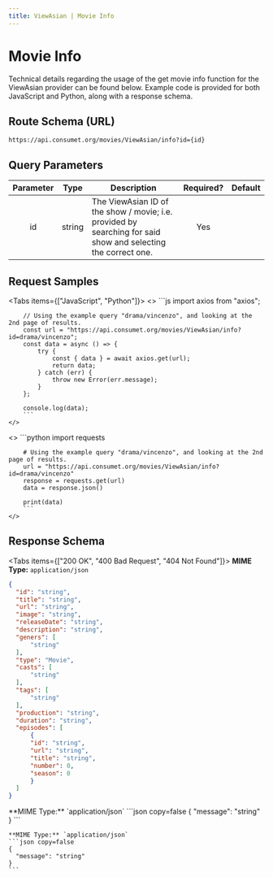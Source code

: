 ```yaml
---
title: ViewAsian | Movie Info
---
```



# Movie Info

Technical details regarding the usage of the get movie info function for the ViewAsian provider can be found below. Example code is provided for both JavaScript and Python, along with a response schema.

## Route Schema (URL)

```
https://api.consumet.org/movies/ViewAsian/info?id={id}
```

## Query Parameters

| Parameter |  Type  | Description                                                                                                   | Required? | Default |
| :-------: | :----: | ------------------------------------------------------------------------------------------------------------- | :-------: | :-----: |
|    id     | string | The ViewAsian ID of the show / movie; i.e. provided by searching for said show and selecting the correct one. |    Yes    |         |

## Request Samples

<Tabs items={["JavaScript", "Python"]}>
  <Tab>
    <>
        ```js
        import axios from "axios";

        // Using the example query "drama/vincenzo", and looking at the 2nd page of results.
        const url = "https://api.consumet.org/movies/ViewAsian/info?id=drama/vincenzo";
        const data = async () => {
            try {
                const { data } = await axios.get(url);
                return data;
            } catch (err) {
                throw new Error(err.message);
            }
        };

        console.log(data);
        ```
    </>

  </Tab>
  <Tab>
    <>
        ```python
        import requests

        # Using the example query "drama/vincenzo", and looking at the 2nd page of results.
        url = "https://api.consumet.org/movies/ViewAsian/info?id=drama/vincenzo"
        response = requests.get(url)
        data = response.json()

        print(data)
        ```
    </>

  </Tab>
</Tabs>

## Response Schema

<Tabs items={["200 OK", "400 Bad Request", "404 Not Found"]}>
  <Tab>
  **MIME Type:** `application/json`
  ```json copy=false
  {
    "id": "string",
    "title": "string",
    "url": "string",
    "image": "string",
    "releaseDate": "string",
    "description": "string",
    "geners": [
        "string"
    ],
    "type": "Movie",
    "casts": [
        "string"
    ],
    "tags": [
        "string"
    ],
    "production": "string",
    "duration": "string",
    "episodes": [
        {
        "id": "string",
        "url": "string",
        "title": "string",
        "number": 0,
        "season": 0
        }
    ]
  }
  ```
  </Tab>

  <Tab>
  **MIME Type:** `application/json`
  ```json copy=false
  {
    "message": "string"
  }
  ```
  </Tab>

  <Tab>

    **MIME Type:** `application/json`
    ```json copy=false
    {
      "message": "string"
    }
    ```

  </Tab>
</Tabs>
